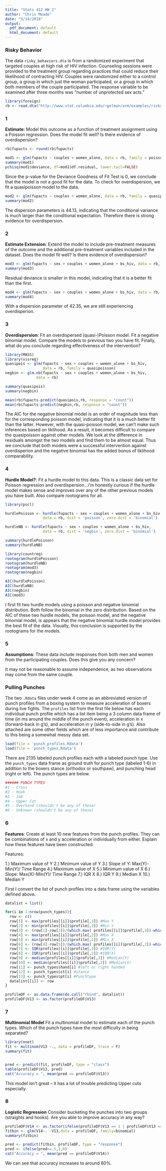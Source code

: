 ```yaml
---
title: "Stats 412 HW 2"
author: "Chris Meade"
date: "5/14/2018"
output:
  pdf_document: default
  html_document: default
---
```


### Risky Behavior

  The data `risky_behaviors.dta` is from a randomized experiment that targeted couples at high risk of HIV infection. Counseling sessions were provided to the treatment group regarding practices that could reduce their likelihood of contracting HIV. Couples were randomized either to a control group, a group in which just the woman participated, or a group in which both members of the couple participated. The response variable to be examined after three months was “number of unprotected sex acts.”

```r
library(foreign)
rb <- read.dta("http://www.stat.columbia.edu/~gelman/arm/examples/risky.behavior/risky_behaviors.dta", convert.factors=TRUE)
```


### 1
**Estimate**: Model this outcome as a function of treatment assignment using a Poisson regression. Does the model fit well? Is there evidence of overdispersion?

```r
rb$fupacts <- round(rb$fupacts)

mod1 <- glm(fupacts ~ couples + women_alone, data = rb, family = poisson)
summary(mod1)
pchisq(mod1$deviance, df=mod1$df.residual, lower.tail=FALSE)
```

Since the p-value for the Deviance Goodness of Fit Test is 0, we conclude that the model is not a good fit for the data. To check for overdispersion, we fit a quasipoisson model to the data.

```r
mod2 <- glm(fupacts ~ couples + women_alone, data = rb, family = quasipoisson)
summary(mod2)
```

The dispersion parameters is 44.13, indicating that the conditional variance is much larger than the conditional expectation. Therefore there is strong evidence for overdispersion.
 
### 2
**Estimate Extension**: Extend the model to include pre-treatment measures of the outcome and the additional pre-treatment variables included in the dataset. Does the model fit well? Is there evidence of overdispersion?

```r
mod3 <- glm(fupacts ~ sex + couples + women_alone + bs_hiv, data = rb, family = poisson)
summary(mod3)
```


Residual deviance is smaller in this model, indicating that it is a better fit than the first.

```r
mod4 <- glm(fupacts ~ sex + couples + women_alone + bs_hiv, data = rb, family = quasipoisson)
summary(mod4)
```


With a dispersion parameter of 42.35, we are still experiencing overdisperion.


### 3
  **Overdispersion**: Fit an overdispersed (quasi-)Poisson model. Fit a negative binomial model. Compare the models to previous two you have fit. Finally, what do you conclude regarding effectiveness of the intervention?
  
```r
library(MASS)
library(visreg)
quasipois <- glm(fupacts ~ sex + couples + women_alone + bs_hiv, 
                 data = rb, family = quasipoisson)
negbin <- glm.nb(fupacts ~ sex + couples + women_alone + bs_hiv, 
              data = rb)

summary(quasipois)
summary(negbin)

mean(rb$fupacts-predict(quasipois,rb, response = "count"))
mean(rb$fupacts-predict(negbin,rb, response = "count"))
```

The AIC for the negative binomial model is an order of magnitude less than for the corresponding poisson model, indicating that it is a much better fit than the latter. However, with the quasi-poisson model, we can't make such inferences based on liklihood. As a result, it becomes difficult to compare the quasipoisson against other models. We look at the difference in residuals amongst the two models and find them to be almost equal. Thus we conclude that both models were a successful intervention against overdisperion and the negative binomial has the added bonus of liklihood comparability.

### 4
  **Hurdle Model?**: Fit a hurdle model to this data. This is a classic data set for Poisson regression and overdispersion...i'm honestly curious if the hurdle model makes sense and improves over any of the other previous models you have built. Also compare rootograms for all. 
```r
library(pscl)

hurdlePoisson <- hurdle(fupacts ~ sex + couples + women_alone + bs_hiv, 
                 data = rb, dist = 'poisson', zero.dist = 'binomial')

hurdleNB <- hurdle(fupacts ~ sex + couples + women_alone + bs_hiv, 
                 data = rb, dist = 'negbin', zero.dist = 'binomial')

summary(hurdlePoisson)
summary(hurdleNB)

library(countreg)
rootogram(hurdlePoisson)
rootogram(hurdleNB)
rootogram(mod3)
rootogram(negbin)

AIC(hurdlePoisson)
AIC(hurdleNB)
AIC(negbin)
AIC(mod3)
```

I first fit two hurdle models using a poisson and negative binomial distribution. Both follow the binomial in the zero distribution. Based on the AIC of these two hurdle models, the poisson model, and the negative binomial model, is appears that the negative binomial hurdle model provides the best fit of the data. Visually, this conclusion is supported by the rootograms for the models.

### 5
**Assumptions**: These data include responses from both men and women from the participating couples. Does this give you any concern?

It may not be reasonable to assume independence, as two observations may come from the same couple.
  
### Pulling Punches

The two `.Rdata` files under week 4 come as an abbreviated version of punch profiles from a boxing system to measure acceleration of boxers during live fights. The `profiles` list from the first file below has each individual punch profile which has a list item being a 3 column data frame of time (in ms around the middle of the punch event), acceleration in x (forward-back in g's), and acceleration in y (side-to-side in g's). Also attached are some other fields which are of less importance and contribute to this being a somewhat messy data set.

```r
load(file = 'punch_profiles.Rdata')
load(file = 'punch_types.Rdata')
```

There are 2135 labeled punch profiles each with a labeled punch type. Use the `punch_types` data frame as ground truth for punch type (labeled 1-6) in addition to the boxers stance (orthodox or southpaw), and punching head (right or left). The punch types are below.

```r
###### PUNCH TYPES
#1 - Cross
#2 - Hook
#3 - Jab
#4 - Upper Cut
#5 - Overhand (shouldn't be any of these)
#6 - Unknown (shouldn't be any of these)
```


### 6
**Features**: Create at least 10 new features from the punch profiles. They can be combinations of x and y acceleration or individually from either. Explain how these features have been constructed.

Features:

1.) Maximum value of Y
2.) Minimum value of Y
3.) Slope of Y: Max(Y)-Min(Y)/ Time Range
4.) Maximum value of X
5.) Minimum value of X
6.) Slope: Max(X)-Min(Y)/ Time Range
7.) IQR X
8.) IQR Y
9.) Median X
10.) Median Y

First I convert the list of punch profiles into a data frame using the variables defined above.

```r
datalist = list()

for(i in 1:nrow(punch_types)){
  row <- c()
  row[1] <- max(profiles[[i]]$profile[,3]) #Max Y
  row[2] <- min(profiles[[i]]$profile[,3]) #Min Y
  row[3] <- (row[1]-row[2])/(which.max( profiles[[i]]$profile[,3])-which.min( profiles[[i]]$profile[,3])) # Slope Y
  row[4] <- max(profiles[[i]]$profile[,2]) #Max X
  row[5] <- min(profiles[[i]]$profile[,2]) #Min X
  row[6] <- (row[4]-row[5])/(which.max( profiles[[i]]$profile[,2])-which.min( profiles[[i]]$profile[,2])) # Slope X
  row[7] <- IQR(profiles[[i]]$profile[,3]) #IQR(Y)
  row[8] <- IQR(profiles[[i]]$profile[,2]) #IQR(X)
  row[9] <- median(profiles[[i]]$profile[,3]) #Median(Y)
  row[10] <- median(profiles[[i]]$profile[,2]) #Median(X)
  row[11] <- punch_types$hand[i] #left or right handed
  row[12] <- punch_types$st[i] #stance
  row[13] <- punch_types$pt[i] #Punchtype
  datalist[[i]] <- row
}

profileDF <- as.data.frame(do.call("rbind", datalist))
profileDF$V13 <- as.factor(profileDF$V13)
```

### 7
**Multinomial Model** Fit a multinomial model to estimate each of the punch types. Which of the punch types have the most difficulty in being separated?

```r
library(nnet)
fit <- multinom(V13 ~., data = profileDF, trace = F)
summary(fit)


pred <- predict(fit, profileDF, type = "class")
table(profileDF$V13, pred)
cat("Accuracy = ", mean(pred == profileDF$V13))
```

This model isn't great -- it has a lot of trouble predicting Upper cuts especially.

### 8
**Logistic Regression** Consider bucketing the punches into two groups (straights and hooks). Are you able to improve accuracy in any way?

```r
profileDF$V14 <- as.factor(ifelse(profileDF$V13 == 1 | profileDF$V13 == 2, 0, 1))
fitbin <- glm(V14~. -V13,data = profileDF, family=binomial)
summary(fitbin)

pred <- predict(fitbin, profileDF, type = "response")
pred <- ifelse(pred>=.5,1,0)
cat("Accuracy = ", mean(pred == profileDF$V14))
```

We can see that accuracy increases to around 80%.




